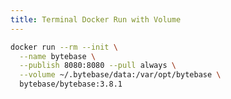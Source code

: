 ```yaml
---
title: Terminal Docker Run with Volume
---
```


```bash
docker run --rm --init \
  --name bytebase \
  --publish 8080:8080 --pull always \
  --volume ~/.bytebase/data:/var/opt/bytebase \
  bytebase/bytebase:3.8.1
```
